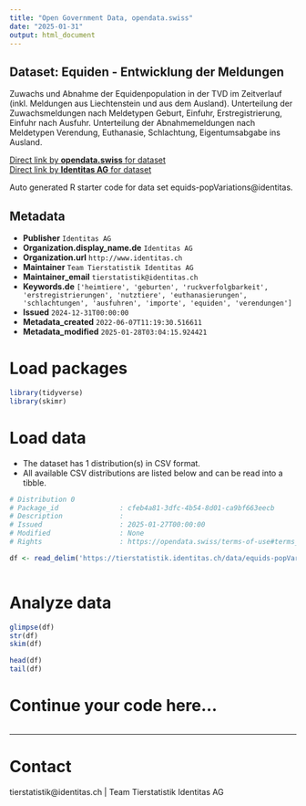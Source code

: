 ```yaml
---
title: "Open Government Data, opendata.swiss"
date: "2025-01-31"
output: html_document
---
```


## Dataset: Equiden - Entwicklung der Meldungen

Zuwachs und Abnahme der Equidenpopulation in der TVD im Zeitverlauf (inkl. Meldungen aus Liechtenstein und aus dem Ausland). Unterteilung der Zuwachsmeldungen nach Meldetypen Geburt, Einfuhr, Erstregistrierung, Einfuhr nach Ausfuhr. Unterteilung der Abnahmemeldungen nach Meldetypen Verendung, Euthanasie, Schlachtung, Eigentumsabgabe ins Ausland. 

[Direct link by **opendata.swiss** for dataset](https://opendata.swiss/de/dataset/equiden-entwicklung-der-meldungen)<br>
[Direct link by **Identitas AG** for dataset](https://tierstatistik.identitas.ch/)

Auto generated R starter code for data set equids-popVariations@identitas.

## Metadata

- **Publisher** `Identitas AG`
- **Organization.display_name.de** `Identitas AG`
- **Organization.url** `http://www.identitas.ch`
- **Maintainer** `Team Tierstatistik Identitas AG`
- **Maintainer_email** `tierstatistik@identitas.ch`
- **Keywords.de** `['heimtiere', 'geburten', 'ruckverfolgbarkeit', 'erstregistrierungen', 'nutztiere', 'euthanasierungen', 'schlachtungen', 'ausfuhren', 'importe', 'equiden', 'verendungen']`
- **Issued** `2024-12-31T00:00:00`
- **Metadata_created** `2022-06-07T11:19:30.516611`
- **Metadata_modified** `2025-01-28T03:04:15.924421`


# Load packages

```r

library(tidyverse)
library(skimr)

```

# Load data

-   The dataset has 1 distribution(s) in CSV format.
-   All available CSV distributions are listed below and can be read into a tibble.

```r

# Distribution 0
# Package_id               : cfeb4a81-3dfc-4b54-8d01-ca9bf663eecb
# Description              : 
# Issued                   : 2025-01-27T00:00:00
# Modified                 : None
# Rights                   : https://opendata.swiss/terms-of-use#terms_by

df <- read_delim('https://tierstatistik.identitas.ch/data/equids-popVariations.csv')



```

# Analyze data

```r

glimpse(df)
str(df)
skim(df)

head(df)
tail(df)

```

# Continue your code here...

```r

```

------------------------------------------------------------------------

# Contact

tierstatistik@identitas.ch | Team Tierstatistik Identitas AG
